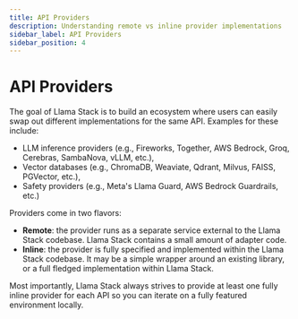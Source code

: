 ```yaml
---
title: API Providers
description: Understanding remote vs inline provider implementations
sidebar_label: API Providers
sidebar_position: 4
---
```


# API Providers

The goal of Llama Stack is to build an ecosystem where users can easily swap out different implementations for the same API. Examples for these include:
- LLM inference providers (e.g., Fireworks, Together, AWS Bedrock, Groq, Cerebras, SambaNova, vLLM, etc.),
- Vector databases (e.g., ChromaDB, Weaviate, Qdrant, Milvus, FAISS, PGVector, etc.),
- Safety providers (e.g., Meta's Llama Guard, AWS Bedrock Guardrails, etc.)

Providers come in two flavors:
- **Remote**: the provider runs as a separate service external to the Llama Stack codebase. Llama Stack contains a small amount of adapter code.
- **Inline**: the provider is fully specified and implemented within the Llama Stack codebase. It may be a simple wrapper around an existing library, or a full fledged implementation within Llama Stack.

Most importantly, Llama Stack always strives to provide at least one fully inline provider for each API so you can iterate on a fully featured environment locally.